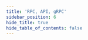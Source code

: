 ```yaml
---
title: 'RPC, API, gRPC'
sidebar_position: 6
hide_title: true
hide_table_of_contents: false
---
```



<PageTitle
  iconUrl="img/sunrise-icon.svg"
  title="Sunrise Public Endpoints"
  chainId="sunrise-test-0.2"
  version="v0.2.6"
/>

<Endpoints
  api="https://sunrise-t-api.noders.services"
  rpc="https://sunrise-t-rpc.noders.services"
  grpc="https://sunrise-t-grpc.noders.services:443"
  jsonRpc=""
/>
